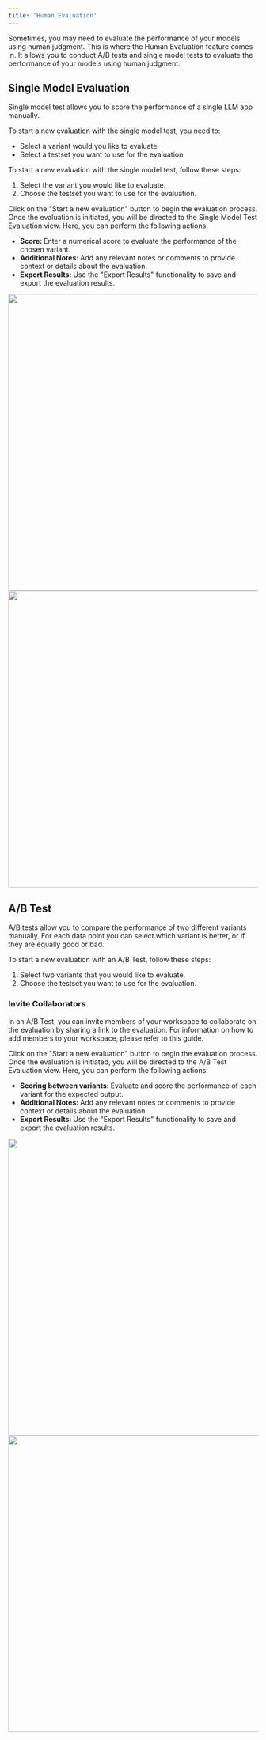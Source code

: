 ```yaml
---
title: 'Human Evaluation'
---
```


Sometimes, you may need to evaluate the performance of your models using human judgment. This is where the Human Evaluation feature comes in. It allows you to conduct A/B tests and single model tests to evaluate the performance of your models using human judgment.

## Single Model Evaluation
Single model test allows you to score the performance of a single LLM app manually. 

To start a new evaluation with the single model test, you need to:
- Select a variant would you like to evaluate
- Select a testset you want to use for the evaluation

To start a new evaluation with the single model test, follow these steps:

1. Select the variant you would like to evaluate.
2. Choose the testset you want to use for the evaluation.

Click on the "Start a new evaluation" button to begin the evaluation process. Once the evaluation is initiated, you will be directed to the Single Model Test Evaluation view. Here, you can perform the following actions:

- <b>Score: </b> Enter a numerical score to evaluate the performance of the chosen variant.
- <b>Additional Notes: </b> Add any relevant notes or comments to provide context or details about the evaluation.
- <b>Export Results: </b> Use the "Export Results" functionality to save and export the evaluation results.

<img height="600" className="dark:hidden" src="/images/basic_guides/22_single_model_test_view_light.png" />
<img height="600" className="hidden dark:block" src="/images/basic_guides/22_single_model_test_view_dark.png" />

## A/B Test
A/B tests allow you to compare the performance of two different variants manually. For each data point you can select which variant is better, or if they are equally good or bad.

To start a new evaluation with an A/B Test, follow these steps:

1. Select two variants that you would like to evaluate.
2. Choose the testset you want to use for the evaluation.

### Invite Collaborators

In an A/B Test, you can invite members of your workspace to collaborate on the evaluation by sharing a link to the evaluation. For information on how to add members to your workspace, please refer to this guide.

Click on the "Start a new evaluation" button to begin the evaluation process. Once the evaluation is initiated, you will be directed to the A/B Test Evaluation view. Here, you can perform the following actions:

- <b>Scoring between variants: </b> Evaluate and score the performance of each variant for the expected output.
- <b>Additional Notes: </b> Add any relevant notes or comments to provide context or details about the evaluation.
- <b>Export Results: </b> Use the "Export Results" functionality to save and export the evaluation results.

<img height="600" className="dark:hidden" src="/images/basic_guides/21_ab_test_view_light.png" />
<img height="600" className="hidden dark:block" src="/images/basic_guides/21_ab_test_view_dark.png" />

